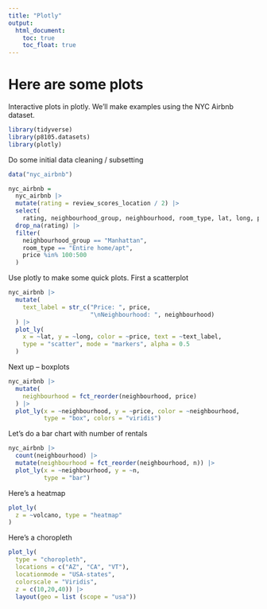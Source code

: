 ```yaml
---
title: "Plotly"
output: 
  html_document:
    toc: true
    toc_float: true
---
```


# Here are some plots

Interactive plots in plotly. We'll make examples using the NYC Airbnb dataset. 

```r
library(tidyverse)
library(p8105.datasets)
library(plotly)
```

Do some initial data cleaning / subsetting 

```r
data("nyc_airbnb")

nyc_airbnb =
  nyc_airbnb |> 
  mutate(rating = review_scores_location / 2) |>
  select(
    rating, neighbourhood_group, neighbourhood, room_type, lat, long, price) |> 
  drop_na(rating) |> 
  filter(
    neighbourhood_group == "Manhattan",
    room_type == "Entire home/apt",
    price %in% 100:500
  )

```

Use plotly to make some quick plots. First a scatterplot

```r
nyc_airbnb |> 
  mutate(
    text_label = str_c("Price: ", price, 
                       "\nNeighbourhood: ", neighbourhood)
  ) |> 
  plot_ly(
    x = ~lat, y = ~long, color = ~price, text = ~text_label,
    type = "scatter", mode = "markers", alpha = 0.5
  )
```


Next up -- boxplots 

```r
nyc_airbnb |> 
  mutate(
    neighbourhood = fct_reorder(neighbourhood, price)
  ) |> 
  plot_ly(x = ~neighbourhood, y = ~price, color = ~neighbourhood,
          type = "box", colors = "viridis")
```


Let's do a bar chart with number of rentals 

```r
nyc_airbnb |> 
  count(neighbourhood) |> 
  mutate(neighbourhood = fct_reorder(neighbourhood, n)) |> 
  plot_ly(x = ~neighbourhood, y = ~n, 
          type = "bar")
```

Here's a heatmap

```r
plot_ly(
  z = ~volcano, type = "heatmap"
)
```

Here's a choropleth 
```r
plot_ly(
  type = "choropleth",
  locations = c("AZ", "CA", "VT"),
  locationmode = "USA-states", 
  colorscale = "Viridis",
  z = c(10,20,40)) |> 
  layout(geo = list (scope = "usa"))
    
```

